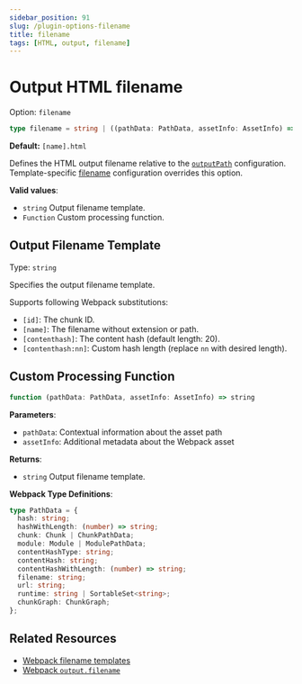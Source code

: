 ```yaml
---
sidebar_position: 91
slug: /plugin-options-filename
title: filename
tags: [HTML, output, filename]
---
```



# Output HTML filename

Option: `filename`

```ts
type filename = string | ((pathData: PathData, assetInfo: AssetInfo) => string);
```

**Default:** `[name].html`

Defines the HTML output filename relative to the [`outputPath`](/plugin-options-outputPath) configuration.
Template-specific [filename](/plugin-options-entry#entrydescription) configuration overrides this option.

**Valid values**:

- `string` Output filename template.
- `Function` Custom processing function.

## Output Filename Template

Type: `string`

Specifies the output filename template.

Supports following Webpack substitutions:

- `[id]`: The chunk ID.
- `[name]`: The filename without extension or path.
- `[contenthash]`: The content hash (default length: 20).
- `[contenthash:nn]`: Custom hash length (replace `nn` with desired length).

## Custom Processing Function

```ts
function (pathData: PathData, assetInfo: AssetInfo) => string
```

**Parameters**:

- `pathData`: Contextual information about the asset path
- `assetInfo`: Additional metadata about the Webpack asset

**Returns**:

- `string` Output filename template.

**Webpack Type Definitions**:

```ts
type PathData = {
  hash: string;
  hashWithLength: (number) => string;
  chunk: Chunk | ChunkPathData;
  module: Module | ModulePathData;
  contentHashType: string;
  contentHash: string;
  contentHashWithLength: (number) => string;
  filename: string;
  url: string;
  runtime: string | SortableSet<string>;
  chunkGraph: ChunkGraph;
};
```

## Related Resources

- [Webpack filename templates][webpack-filename-templates]
- [Webpack `output.filename`][webpack-output-filename]

[webpack-filename-templates]: https://webpack.js.org/configuration/output/#template-strings
[webpack-output-filename]: https://webpack.js.org/configuration/output/#outputfilename
